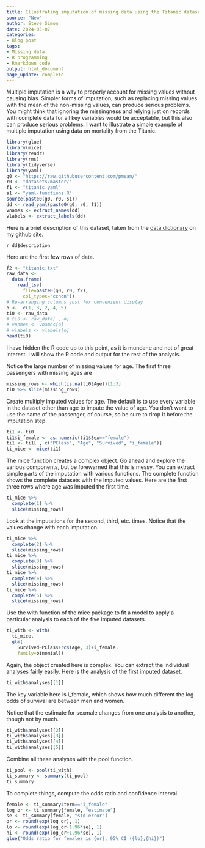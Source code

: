 ```yaml
---
title: Illustrating imputation of missing data using the Titanic dataset
source: "New"
author: Steve Simon
date: 2024-05-07
categories:
- Blog post
tags:
- Missing data
- R programming
- Rmarkdown code
output: html_document
page_update: complete
---
```


Multiple imputation is a way to properly account for missing values without causing bias. Simpler forms of imputation, such as replacing missing values with the mean of the non-missing values, can produce serious problems. You might think that ignoring the missingness and relying just on records with complete data for all key variables would be acceptable, but this also can produce serious problems. I want to illustrate a simple example of multiple imputation using data on mortality from the Titanic.

<!---more--->

```r
library(glue)
library(mice)
library(readr)
library(rms)
library(tidyverse)
library(yaml)
g0 <- "https://raw.githubusercontent.com/pmean/"
r0 <- "datasets/master/"
f1 <- "titanic.yaml"
s1 <- "yaml-functions.R"
source(paste0(g0, r0, s1))
dd <- read_yaml(paste0(g0, r0, f1))
vnames <- extract_names(dd)
vlabels <- extract_labels(dd)
```

Here is a brief description of this dataset, taken from the [data dictionary][sim3] on my github site.

`r dd$description`

[sim3]: https://raw.githubusercontent.com/pmean/datasets/master/titanic-data-dictionary.yaml

Here are the first few rows of data.

```r
f2 <- "titanic.txt"
raw_data <- 
  data.frame(
    read_tsv(
      file=paste0(g0, r0, f2),
      col_types="ccncn"))
# Re-arranging columns just for convenient display
o <-  c(1, 3, 2, 4, 5)
ti0 <- raw_data
# ti0 <- raw_data[ , o]
# vnames <- vnames[o]
# vlabels <- vlabels[o]
head(ti0)
```

I have hidden the R code up to this point, as it is mundane and not of great interest. I will show the R code and output for the rest of the analysis.

Notice the large number of missing values for age. The first three passengers with missing ages are

```r
missing_rows <- which(is.na(ti0$Age))[1:3]
ti0 %>% slice(missing_rows)
```

Create multiply imputed values for age. The default is to use every variable in the dataset other than age to impute the value of age. You don't want to use the name of the passenger, of course, so be sure to drop it before the imputation step.

```r
ti1 <- ti0
ti1$i_female <- as.numeric(ti1$Sex=="female")
ti1 <- ti1[ , c("PClass", "Age", "Survived", "i_female")]
ti_mice <- mice(ti1)
```

The mice function creates a complex object. Go ahead and explore the various components, but be forewarned that this is messy. You can extract simple parts of the imputation with various functions. The complete function shows the complete datasets with the imputed values. Here are the first three rows where age was imputed the first time.

```r
ti_mice %>%
  complete(1) %>%
  slice(missing_rows)
```

Look at the imputations for the second, third, etc. times. Notice that the values change with each imputation.

```r
ti_mice %>%
  complete(2) %>%
  slice(missing_rows)
ti_mice %>%
  complete(3) %>%
  slice(missing_rows)
ti_mice %>%
  complete(4) %>%
  slice(missing_rows)
ti_mice %>%
  complete(5) %>%
  slice(missing_rows)

```

Use the with function of the mice package to fit a model to apply a particular analysis to each of the five imputed datasets.

```r
ti_with <- with(
  ti_mice, 
  glm(
    Survived~PClass+rcs(Age, 3)+i_female, 
    family=binomial)) 
```

Again, the object created here is complex. You can extract the individual analyses fairly easily. Here is the analysis of the first imputed dataset.

```r
ti_with$analyses[[1]]
```

The key variable here is i_female, which shows how much different the log odds of survival are between men and women. 

Notice that the estimate for sexmale changes from one analysis to another, though not by much.

```r
ti_with$analyses[[2]]
ti_with$analyses[[3]]
ti_with$analyses[[4]]
ti_with$analyses[[5]]
```

Combine all these analyses with the pool function.

```r
ti_pool <- pool(ti_with)
ti_summary <- summary(ti_pool)
ti_summary
```

To complete things, compute the odds ratio and confidence interval.

```r
female <- ti_summary$term=="i_female"
log_or <- ti_summary[female, "estimate"]
se <- ti_summary[female, "std.error"]
or <- round(exp(log_or), 1)
lo <- round(exp(log_or-1.96*se), 1)
hi <- round(exp(log_or+1.96*se), 1)
glue("Odds ratio for females is {or}, 95% CI ({lo},{hi})")
```

